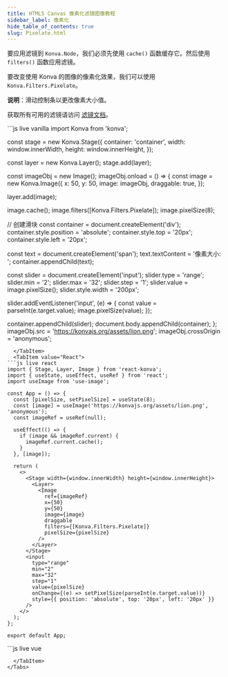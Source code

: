 ```yaml
---
title: HTML5 Canvas 像素化滤镜图像教程
sidebar_label: 像素化
hide_table_of_contents: true
slug: Pixelate.html
---
```


要应用滤镜到 `Konva.Node`，我们必须先使用 `cache()` 函数缓存它。然后使用 `filters()` 函数应用滤镜。

要改变使用 Konva 的图像的像素化效果，我们可以使用 `Konva.Filters.Pixelate`。

**说明**：滑动控制条以更改像素大小值。

获取所有可用的滤镜请访问 [滤镜文档](/api/Konva.Filters.html)。


<Tabs>
  <TabItem value="Vanilla" default>
```js live vanilla
import Konva from 'konva';

const stage = new Konva.Stage({
  container: 'container',
  width: window.innerWidth,
  height: window.innerHeight,
});

const layer = new Konva.Layer();
stage.add(layer);

const imageObj = new Image();
imageObj.onload = () => {
  const image = new Konva.Image({
    x: 50,
    y: 50,
    image: imageObj,
    draggable: true,
  });

  layer.add(image);

  image.cache();
  image.filters([Konva.Filters.Pixelate]);
  image.pixelSize(8);

  // 创建滑块
  const container = document.createElement('div');
  container.style.position = 'absolute';
  container.style.top = '20px';
  container.style.left = '20px';
  
  const text = document.createElement('span');
  text.textContent = '像素大小: ';
  container.appendChild(text);
  
  const slider = document.createElement('input');
  slider.type = 'range';
  slider.min = '2';
  slider.max = '32';
  slider.step = '1';
  slider.value = image.pixelSize();
  slider.style.width = '200px';
  
  slider.addEventListener('input', (e) => {
    const value = parseInt(e.target.value);
    image.pixelSize(value);
  });
  
  container.appendChild(slider);
  document.body.appendChild(container);
};
imageObj.src = 'https://konvajs.org/assets/lion.png';
imageObj.crossOrigin = 'anonymous';
```
  </TabItem>
  <TabItem value="React">
```js live react
import { Stage, Layer, Image } from 'react-konva';
import { useState, useEffect, useRef } from 'react';
import useImage from 'use-image';

const App = () => {
  const [pixelSize, setPixelSize] = useState(8);
  const [image] = useImage('https://konvajs.org/assets/lion.png', 'anonymous');
  const imageRef = useRef(null);

  useEffect(() => {
    if (image && imageRef.current) {
      imageRef.current.cache();
    }
  }, [image]);

  return (
    <>
      <Stage width={window.innerWidth} height={window.innerHeight}>
        <Layer>
          <Image
            ref={imageRef}
            x={50}
            y={50}
            image={image}
            draggable
            filters={[Konva.Filters.Pixelate]}
            pixelSize={pixelSize}
          />
        </Layer>
      </Stage>
      <input
        type="range"
        min="2"
        max="32"
        step="1"
        value={pixelSize}
        onChange={(e) => setPixelSize(parseInt(e.target.value))}
        style={{ position: 'absolute', top: '20px', left: '20px' }}
      />
    </>
  );
};

export default App;
```
  </TabItem>
  <TabItem value="Vue">
```js live vue
<template>
  <div>
    <v-stage :config="stageSize">
      <v-layer>
        <v-image
          ref="imageNode"
          :config="{
            x: 50,
            y: 50,
            image: image,
            draggable: true,
            filters: [Konva.Filters.Pixelate],
            pixelSize: pixelSize,
          }"
        />
      </v-layer>
    </v-stage>
    <input
      type="range"
      min="2"
      max="32"
      step="1"
      :value="pixelSize"
      @input="handleSlider"
      style="position: absolute; top: 20px; left: 20px"
    />
  </div>
</template>

<script setup>
import { ref, watch, nextTick } from 'vue';
import { useImage } from 'vue-konva';
import Konva from 'konva';

const stageSize = {
  width: window.innerWidth,
  height: window.innerHeight,
};

const pixelSize = ref(8);
const imageNode = ref(null);
const [image] = useImage('https://konvajs.org/assets/lion.png', 'anonymous');

watch(image, async (newImage) => {
  if (newImage) {
    await nextTick();
    imageNode.value.getNode().cache();
  }
});

const handleSlider = (e) => {
  pixelSize.value = parseInt(e.target.value);
};
</script>
```
  </TabItem>
</Tabs>
